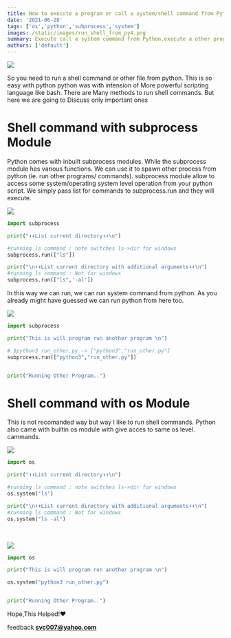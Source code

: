 ```yaml
---
title: How to execute a program or call a system/shell command from Python
date: '2021-06-28'
tags: ['os','python','subprocess','system']
images: /static/images/run_shell_from_py4.png
summary: Execute call a system command from Python.execute a other program from Python
authors: ['default']
---
```



![](/static/images/run_shell_from_py4.png)

So you need to run a shell command or other file from python. 
This is so easy with python  python was with intension of 
More powerful scripting language like bash. There are 
Many methods to run shell commands. But here we are going to
Discuss only important ones

# Shell command with subprocess Module
Python comes with inbuilt subprocess modules.  While the subprocess module has various functions. We can use it to spawn other process from python (ie. run other programs/ commands).
subprocess module allow to access some system/operating system level operation from 
your python script. We simply pass list for commands to subprocess.run and they  will execute.

![](/static/images/run_shell_from_py.png)
```python
import subprocess

print("⬇️⬇️List current directory⬇️⬇️\n")

#running ls command : note switches ls->dir for windows
subprocess.run(["ls"])

print("\n⬇️⬇️List current directory with additional arguments⬇️⬇️\n")
#running ls command : Not for windows
subprocess.run(["ls",'-al'])

```

In this way we can run, we can run system command from python.
As you already might have guessed we can run python from here too.

![](/static/images/run_shell_from_py2.png)


```python:run_this.py
import subprocess

print("This is will program run another program \n")

# $python3 run_other.py -> ["python3","run_other.py"]
subprocess.run(["python3","run_other.py"])

```

```python:run_other.py

print("Running Other Program..")


```


# Shell command with os Module
This is not recomanded way but way I like to run shell commands.
Python also came with builtin os module with give acces to same os level.
cammands. 

![](/static/images/run_shell_from_py3.png)

```python
import os

print("⬇️⬇️List current directory⬇️⬇️\n")

#running ls command : note switches ls->dir for windows
os.system("ls")

print("\n⬇️⬇️List current directory with additional arguments⬇️⬇️\n")
#running ls command : Not for windows
os.system("ls -al")
```

<br/>


![](/static/images/run_shell_from_py4.png)
```python:run_this.py
import os

print("This is will program run another program \n")

os.system("python3 run_other.py")

```

```python:run_other.py

print("Running Other Program..")


```

Hope,This Helped!❤️


feedback **svc007@yahoo.com**

